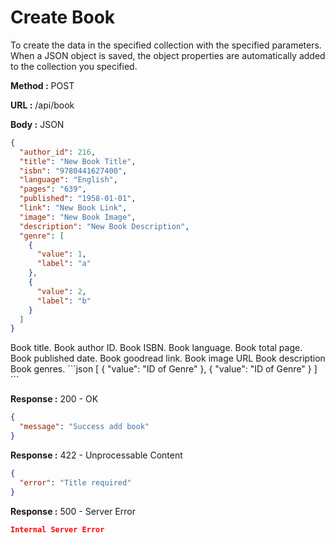 
# Create Book

To create the data in the specified collection with the specified parameters.
When a JSON object is saved, the object properties are automatically added to the collection you specified.

**Method :** <Badge>POST</Badge>

**URL :** <Badge variant="dark">/api/book</Badge>

**Body :** <Badge variant="purple">JSON</Badge>

```json
{
  "author_id": 216,
  "title": "New Book Title",
  "isbn": "9780441627400",
  "language": "English",
  "pages": "639",
  "published": "1958-01-01",
  "link": "New Book Link",
  "image": "New Book Image",
  "description": "New Book Description",
  "genre": [
    {
      "value": 1,
      "label": "a"
    },
    {
      "value": 2,
      "label": "b"
    }
  ]
}
```

<Param name="title" type="string" required={true}>
	Book title.
</Param>
<Param name="author_id" type="number">
	Book author ID.
</Param>
<Param name="isbn" type="string">
	Book ISBN.
</Param>
<Param name="language" type="string">
	Book language.
</Param>
<Param name="pages" type="string">
	Book total page.
</Param>
<Param name="published" type="string (date)">
	Book published date.
</Param>
<Param name="link" type="string">
	Book goodread link.
</Param>
<Param name="image" type="string">
	Book image URL
</Param>
<Param name="description" type="string">
	Book description
</Param>
<Param name="genre" type="array of object">
	Book genres. 
	```json
	[
		{
			"value": "ID of Genre"
		},
		{
			"value": "ID of Genre"
		}
	]
	```
</Param>

**Response :** <BadgeOutline variant="success">200 - OK</BadgeOutline>

```json
{
  "message": "Success add book"
}
```

**Response :** <BadgeOutline variant="info">422 - Unprocessable Content</BadgeOutline>

```json
{
  "error": "Title required"
}
```

**Response :** <BadgeOutline variant="danger">500 - Server Error</BadgeOutline>

```json
Internal Server Error
```
